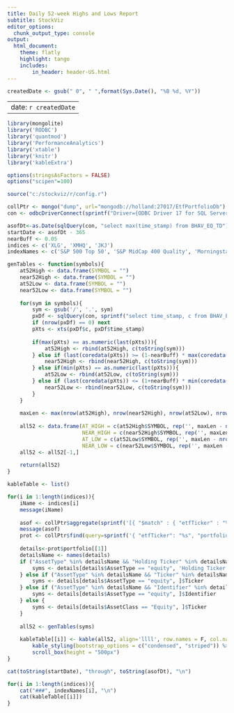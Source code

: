 ```yaml
---
title: Daily 52-week Highs and Lows Report
subtitle: StockViz
editor_options:
  chunk_output_type: console
output: 
  html_document:
    theme: flatly
    highlight: tango
    includes:
        in_header: header-US.html
---
```


```r

createdDate <- gsub(" 0", " ",format(Sys.Date(), "%B %d, %Y"))

```

---
date: `r createdDate`
---

```r

library(mongolite)
library('RODBC')
library('quantmod')
library('PerformanceAnalytics')
library('xtable')
library('knitr')
library('kableExtra')

options(stringsAsFactors = FALSE)
options("scipen"=100)

source("c:/stockviz/r/config.r")

collPtr <- mongo("dump", url="mongodb://holland:27017/EtfPortfolioDb")
con <- odbcDriverConnect(sprintf("Driver={ODBC Driver 17 for SQL Server};Server=%s;Database=%s;Uid=%s;Pwd=%s;", ldbserver, "StockVizUS2", ldbuser, ldbpassword), case = "nochange", believeNRows = TRUE)

asofDt<-as.Date(sqlQuery(con, "select max(time_stamp) from BHAV_EQ_TD")[[1]])
startDate <- asofDt - 365
nearBuff <- 0.05
indices <- c('XLG', 'XMHQ', 'JKJ')
indexNames <- c('S&P 500 Top 50', 'S&P MidCap 400 Quality', 'Morningstar Small Core')

genTables <- function(symbols){
	at52High <- data.frame(SYMBOL = "")
	near52High <- data.frame(SYMBOL = "")
	at52Low <- data.frame(SYMBOL = "")
	near52Low <- data.frame(SYMBOL = "")
	
	for(sym in symbols){
		sym <- gsub('/', '.', sym)
		pxDf <- sqlQuery(con, sprintf("select time_stamp, c from BHAV_EQ_TD where symbol = '%s' and time_stamp >= '%s' and time_stamp <= '%s'", sym, startDate, asofDt))
		if (nrow(pxDf) == 0) next
		pXts <- xts(pxDf$c, pxDf$time_stamp)
		
		if(max(pXts) == as.numeric(last(pXts))){
			at52High <- rbind(at52High, c(toString(sym)))
		} else if (last(coredata(pXts)) >= (1-nearBuff) * max(coredata(pXts))) {
			near52High <- rbind(near52High, c(toString(sym)))
		} else if(min(pXts) == as.numeric(last(pXts))){
			at52Low <- rbind(at52Low, c(toString(sym)))
		} else if (last(coredata(pXts)) <= (1+nearBuff) * min(coredata(pXts))) {
			near52Low <- rbind(near52Low, c(toString(sym)))
		}
	}
	
	maxLen <- max(nrow(at52High), nrow(near52High), nrow(at52Low), nrow(near52Low))
	
	all52 <- data.frame(AT_HIGH = c(at52High$SYMBOL, rep('', maxLen - nrow(at52High))), 
						NEAR_HIGH = c(near52High$SYMBOL, rep('', maxLen - nrow(near52High))),
						AT_LOW = c(at52Low$SYMBOL, rep('', maxLen - nrow(at52Low))), 
						NEAR_LOW = c(near52Low$SYMBOL, rep('', maxLen - nrow(near52Low))))
	all52 <- all52[-1,]
	
	return(all52)
}

kableTable <- list()

for(i in 1:length(indices)){
	iName <- indices[i]
	message(iName)
	
	asof <- collPtr$aggregate(sprintf('[{ "$match" : { "etfTicker" : "%s" } }, { "$group": { "_id": "etfTicker", "updated": { "$max": "$portfolioDate" }} }]', iName))$updated
	message(asof)
	prot <- collPtr$find(query=sprintf('{ "etfTicker": "%s", "portfolioDate": { "$gte" : { "$date": "%sT00:00:00Z" }}}', iName, as.Date(asof)), fields='{"portfolio": true}')
	
	details<-prot$portfolio[[1]]
	detailsName <- names(details)
	if ("AssetType" %in% detailsName && "Holding Ticker" %in% detailsName) {
		syms <- details[details$AssetType == "equity", 'Holding Ticker']
	} else if ("AssetType" %in% detailsName && "Ticker" %in% detailsName) {
		syms <- details[details$AssetType == "equity", ]$Ticker
	} else if ("AssetType" %in% detailsName && "Identifier" %in% detailsName){
		syms <- details[details$AssetType == "equity", ]$Identifier
	} else {
		syms <- details[details$AssetClass == "Equity", ]$Ticker
	}
	
	all52 <- genTables(syms)
	
	kableTable[[i]] <- kable(all52, align='llll', row.names = F, col.names = c("At Highs", "Near Highs", "At Lows", "Near Lows"), format.args = list(nsmall=2)) %>%
		kable_styling(bootstrap_options = c("condensed", "striped")) %>%
		scroll_box(height = "500px")
}

```

```r
cat(toString(startDate), "through", toString(asofDt), "\n")

```

```r

for(i in 1:length(indices)){
	cat("###", indexNames[i], "\n")
	cat(kableTable[[i]])
}

```
